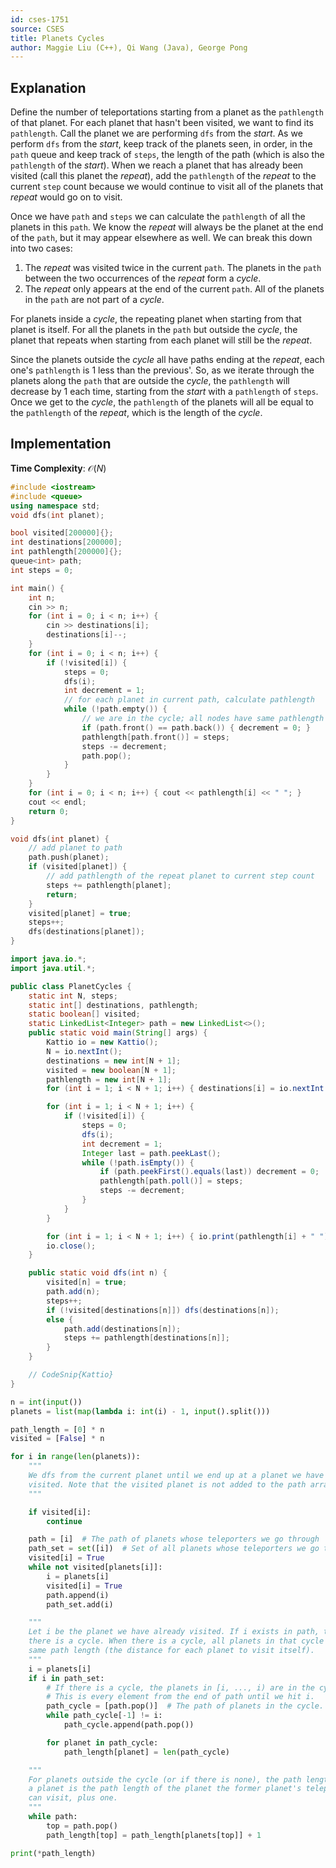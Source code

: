```yaml
---
id: cses-1751
source: CSES
title: Planets Cycles
author: Maggie Liu (C++), Qi Wang (Java), George Pong
---
```


## Explanation

Define the number of teleportations starting from a planet as the
$\texttt{pathlength}$ of that planet. For each planet that hasn't been visited,
we want to find its $\texttt{pathlength}$. Call the planet we are performing
$\texttt{dfs}$ from the $\textit{start}$. As we perform $\texttt{dfs}$ from the
$\textit{start}$, keep track of the planets seen, in order, in the
$\texttt{path}$ queue and keep track of $\texttt{steps}$, the length of the path
(which is also the $\texttt{pathlength}$ of the $\textit{start}$). When we reach
a planet that has already been visited (call this planet the $\textit{repeat}$),
add the $\texttt{pathlength}$ of the $\textit{repeat}$ to the current
$\texttt{step}$ count because we would continue to visit all of the planets that
$\textit{repeat}$ would go on to visit.

Once we have $\texttt{path}$ and $\texttt{steps}$ we can calculate the
$\texttt{pathlength}$ of all the planets in this $\texttt{path}$. We know the
$\textit{repeat}$ will always be the planet at the end of the $\texttt{path}$,
but it may appear elsewhere as well. We can break this down into two cases:

1. The $\textit{repeat}$ was visited twice in the current $\texttt{path}$. The
   planets in the $\texttt{path}$ between the two occurrences of the
   $\textit{repeat}$ form a $\textit{cycle}$.
2. The $\textit{repeat}$ only appears at the end of the current $\texttt{path}$.
   All of the planets in the $\texttt{path}$ are not part of a $\textit{cycle}$.

For planets inside a $\textit{cycle}$, the repeating planet when starting from
that planet is itself. For all the planets in the $\texttt{path}$ but outside
the $\textit{cycle}$, the planet that repeats when starting from each planet
will still be the $\textit{repeat}$.

Since the planets outside the $\textit{cycle}$ all have paths ending at the
$\textit{repeat}$, each one's $\texttt{pathlength}$ is $1$ less than the
previous'. So, as we iterate through the planets along the $\texttt{path}$ that
are outside the $\textit{cycle}$, the $\texttt{pathlength}$ will decrease by $1$
each time, starting from the $\textit{start}$ with a $\texttt{pathlength}$ of
$\texttt{steps}$. Once we get to the $\textit{cycle}$, the $\texttt{pathlength}$
of the planets will all be equal to the $\texttt{pathlength}$ of the
$\textit{repeat}$, which is the length of the $\textit{cycle}$.


## Implementation

**Time Complexity**: $\mathcal{O}(N)$

<LanguageSection>
<CPPSection>

```cpp
#include <iostream>
#include <queue>
using namespace std;
void dfs(int planet);

bool visited[200000]{};
int destinations[200000];
int pathlength[200000]{};
queue<int> path;
int steps = 0;

int main() {
	int n;
	cin >> n;
	for (int i = 0; i < n; i++) {
		cin >> destinations[i];
		destinations[i]--;
	}
	for (int i = 0; i < n; i++) {
		if (!visited[i]) {
			steps = 0;
			dfs(i);
			int decrement = 1;
			// for each planet in current path, calculate pathlength
			while (!path.empty()) {
				// we are in the cycle; all nodes have same pathlength
				if (path.front() == path.back()) { decrement = 0; }
				pathlength[path.front()] = steps;
				steps -= decrement;
				path.pop();
			}
		}
	}
	for (int i = 0; i < n; i++) { cout << pathlength[i] << " "; }
	cout << endl;
	return 0;
}

void dfs(int planet) {
	// add planet to path
	path.push(planet);
	if (visited[planet]) {
		// add pathlength of the repeat planet to current step count
		steps += pathlength[planet];
		return;
	}
	visited[planet] = true;
	steps++;
	dfs(destinations[planet]);
}
```

</CPPSection>
<JavaSection>

```java
import java.io.*;
import java.util.*;

public class PlanetCycles {
	static int N, steps;
	static int[] destinations, pathlength;
	static boolean[] visited;
	static LinkedList<Integer> path = new LinkedList<>();
	public static void main(String[] args) {
		Kattio io = new Kattio();
		N = io.nextInt();
		destinations = new int[N + 1];
		visited = new boolean[N + 1];
		pathlength = new int[N + 1];
		for (int i = 1; i < N + 1; i++) { destinations[i] = io.nextInt(); }

		for (int i = 1; i < N + 1; i++) {
			if (!visited[i]) {
				steps = 0;
				dfs(i);
				int decrement = 1;
				Integer last = path.peekLast();
				while (!path.isEmpty()) {
					if (path.peekFirst().equals(last)) decrement = 0;
					pathlength[path.poll()] = steps;
					steps -= decrement;
				}
			}
		}

		for (int i = 1; i < N + 1; i++) { io.print(pathlength[i] + " "); }
		io.close();
	}

	public static void dfs(int n) {
		visited[n] = true;
		path.add(n);
		steps++;
		if (!visited[destinations[n]]) dfs(destinations[n]);
		else {
			path.add(destinations[n]);
			steps += pathlength[destinations[n]];
		}
	}

	// CodeSnip{Kattio}
}
```

</JavaSection>
<PySection>

```py
n = int(input())
planets = list(map(lambda i: int(i) - 1, input().split()))

path_length = [0] * n
visited = [False] * n

for i in range(len(planets)):
	"""
	We dfs from the current planet until we end up at a planet we have already
	visited. Note that the visited planet is not added to the path array.
	"""

	if visited[i]:
		continue

	path = [i]  # The path of planets whose teleporters we go through
	path_set = set([i])  # Set of all planets whose teleporters we go through
	visited[i] = True
	while not visited[planets[i]]:
		i = planets[i]
		visited[i] = True
		path.append(i)
		path_set.add(i)

	"""
	Let i be the planet we have already visited. If i exists in path, then
	there is a cycle. When there is a cycle, all planets in that cycle have the
	same path length (the distance for each planet to visit itself).
	"""
	i = planets[i]
	if i in path_set:
		# If there is a cycle, the planets in [i, ..., i) are in the cycle.
		# This is every element from the end of path until we hit i.
		path_cycle = [path.pop()]  # The path of planets in the cycle.
		while path_cycle[-1] != i:
			path_cycle.append(path.pop())

		for planet in path_cycle:
			path_length[planet] = len(path_cycle)

	"""
	For planets outside the cycle (or if there is none), the path length of
	a planet is the path length of the planet the former planet's teleporter
	can visit, plus one.
	"""
	while path:
		top = path.pop()
		path_length[top] = path_length[planets[top]] + 1

print(*path_length)
```

</PySection>
</LanguageSection>
